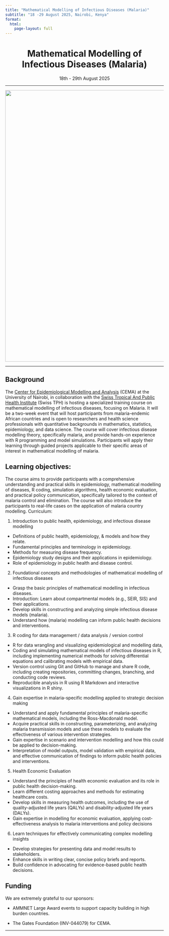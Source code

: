 ```yaml
---
title: "Mathematical Modelling of Infectious Diseases (Malaria)"
subtitle: "18 -29 August 2025, Nairobi, Kenya"
format:
  html:
    page-layout: full
---
```


<div style="text-align: center;">
  <h1>Mathematical Modelling of Infectious Diseases (Malaria)</h1>
  <p class="subtitle lead">18th - 29th August 2025</p>
</div>

---

![](images/logos.png){ width=860px style="display: block; margin: 0 auto;" }

---

## Background

The [Center for Epidemiological Modelling and Analysis](https://cema-africa.uonbi.ac.ke/) (CEMA) at the University of Nairobi, in collaboration with the [Swiss Tropical And Public Health Institute](https://www.swisstph.ch/en/) (Swiss TPH) is hosting a specialized training course on mathematical modelling of infectious diseases, focusing on Malaria. It will be a two-week event that will host participants from malaria-endemic African countries and is open to researchers and health science professionals with quantitative backgrounds in mathematics, statistics, epidemiology, and data science. The course will cover infectious disease modelling theory, specifically malaria, and provide hands-on experience with R programming and model simulations. Participants will apply their learning through guided projects applicable to their specific areas of interest in mathematical modelling of malaria.

## Learning objectives:

The course aims to provide participants with a comprehensive understanding and practical skills in epidemiology, mathematical modelling of diseases, R coding, simulation algorithms, health economic evaluation, and practical policy communication, specifically tailored to the context of malaria control and elimination. The course will also introduce the participants to real-life cases on the application of malaria country modelling. Curriculum:

1. Introduction to public health, epidemiology, and infectious disease modelling
- Definitions of public health, epidemiology, & models and how they relate.
- Fundamental principles and terminology in epidemiology.
- Methods for measuring disease frequency.
- Epidemiology study designs and their applications in epidemiology.
- Role of epidemiology in public health and disease control.

2. Foundational concepts and methodologies of mathematical modelling of infectious diseases
- Grasp the basic principles of mathematical modelling in infectious diseases.
- Introduction: Learn about compartmental models (e.g., SEIR, SIS) and their applications.
- Develop skills in constructing and analyzing simple infectious disease models (malaria).
- Understand how (malaria) modelling can inform public health decisions and interventions.

3. R coding for data management / data analysis / version control
- R for data wrangling and visualizing epidemiological and modelling data,
- Coding and simulating mathematical models of infectious diseases in R, including implementing numerical methods for solving differential equations and calibrating models with empirical data.
- Version control using Git and GitHub to manage and share R code, including creating repositories, committing changes, branching, and conducting code reviews.
- Reproducible analysis in R using R Markdown and interactive visualizations in R shiny.

4. Gain expertise in malaria-specific modelling applied to strategic decision making
- Understand and apply fundamental principles of malaria-specific mathematical models, including the Ross-Macdonald model.
- Acquire practical skills in constructing, parameterizing, and analyzing malaria transmission models and use these models to evaluate the effectiveness of various intervention strategies.
- Gain expertise in scenario and intervention modelling and how this could be applied to decision-making.
- Interpretation of model outputs, model validation with empirical data, and effective communication of findings to inform public health policies and interventions.

5. Health Economic Evaluation
- Understand the principles of health economic evaluation and its role in public health decision-making.
- Learn different costing approaches and methods for estimating healthcare costs.
- Develop skills in measuring health outcomes, including the use of quality-adjusted life years (QALYs) and disability-adjusted life years (DALYs).
- Gain expertise in modelling for economic evaluation, applying cost-effectiveness analysis to malaria interventions and policy decisions

6. Learn techniques for effectively communicating complex modelling insights
- Develop strategies for presenting data and model results to stakeholders.
- Enhance skills in writing clear, concise policy briefs and reports.
- Build confidence in advocating for evidence-based public health decisions.

## Funding

We are extremely grateful to our sponsors:

- AMMNET Large Award events to support capacity building in high burden countries.

- The Gates Foundation (INV-044079) for CEMA.

---

